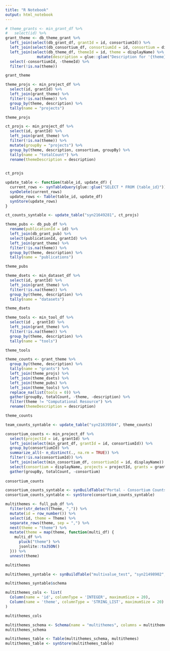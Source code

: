 ```yaml
---
title: "R Notebook"
output: html_notebook
---
```



```r
# theme_grants <- min_grant_df %>% 
#   select(id) %>% 
grant_theme <- db_theme_grant %>% 
  left_join(select(db_grant_df, grantId = id, consortiumId)) %>% 
  left_join(select(db_consortium_df, consortiumId = id, consortium = displayName)) %>% 
  left_join(select(db_theme_df, themeId = id, theme = displayName) %>% 
              mutate(description = glue::glue("Description for '{theme}'"))) %>% 
  select(-consortiumId, -themeId) %>% 
  filter(!is.na(theme))

grant_theme
```


```r
theme_projs <- min_project_df %>% 
  select(id, grantId) %>% 
  left_join(grant_theme) %>% 
  filter(!is.na(theme)) %>% 
  group_by(theme, description) %>% 
  tally(name = "projects")

theme_projs
```


```r
ct_projs <- min_project_df %>% 
  select(id, grantId) %>% 
  left_join(grant_theme) %>% 
  filter(!is.na(theme)) %>% 
  mutate(groupBy = "projects") %>% 
  group_by(theme, description, consortium, groupBy) %>% 
  tally(name = "totalCount") %>% 
  rename(themeDescription = description)
  

ct_projs
```

```r
update_table <- function(table_id, update_df) {
  current_rows <- synTableQuery(glue::glue("SELECT * FROM {table_id}"))
  synDelete(current_rows)
  update_rows <- Table(table_id, update_df)
  synStore(update_rows)
}
```

```r
ct_counts_syntable <- update_table("syn21649281", ct_projs)
```



```r
theme_pubs <- db_pub_df %>% 
  rename(publicationId = id) %>% 
  left_join(db_grant_pub) %>% 
  select(publicationId, grantId) %>% 
  left_join(grant_theme) %>%
  filter(!is.na(theme)) %>% 
  group_by(theme, description) %>% 
  tally(name = "publications")

theme_pubs
```

```r
theme_dsets <- min_dataset_df %>% 
  select(id, grantId) %>% 
  left_join(grant_theme) %>% 
  filter(!is.na(theme)) %>% 
  group_by(theme, description) %>%
  tally(name = "datasets")

theme_dsets
```

```r
theme_tools <- min_tool_df %>% 
  select(id , grantId) %>% 
  left_join(grant_theme) %>% 
  filter(!is.na(theme)) %>% 
  group_by(theme, description) %>%
  tally(name = "tools")

theme_tools
```

```r
theme_counts <- grant_theme %>% 
  group_by(theme, description) %>% 
  tally(name = "grants") %>% 
  left_join(theme_projs) %>% 
  left_join(theme_dsets) %>% 
  left_join(theme_pubs) %>% 
  left_join(theme_tools) %>% 
  replace_na(list(tools = 0)) %>% 
  gather(groupBy, totalCount, -theme, -description) %>% 
  filter(theme != "Computational Resource") %>% 
  rename(themeDescription = description)

theme_counts
```


```r
team_counts_syntable <- update_table("syn21639584", theme_counts)
```

```r
consortium_counts <- min_project_df %>% 
  select(projectId = id, grantId) %>% 
  left_join(select(min_grant_df, grantId = id, consortiumId)) %>% 
  group_by(consortiumId) %>% 
  summarize_all(~ n_distinct(., na.rm = TRUE)) %>% 
  filter(!is.na(consortiumId)) %>% 
  left_join(select(min_consortium_df, consortiumId = id, displayName)) %>% 
  select(consortium = displayName, projects = projectId, grants = grantId) %>% 
  gather(groupBy, totalCount, -consortium)
  
consortium_counts
```

```r
consortium_counts_syntable <- synBuildTable("Portal - Consortium Counts", "syn7080714", consortium_counts)
consortium_counts_syntable <- synStore(consortium_counts_syntable)
```


```r
multithemes <- full_pub_df %>% 
  filter(str_detect(Theme, ",")) %>% 
  mutate(id = row_number()) %>% 
  select(id, theme = Theme) %>% 
  separate_rows(theme, sep = ",") %>% 
  nest(theme = "theme") %>% 
  mutate(theme = map(theme, function(multi_df) {
    multi_df %>% 
      pluck("theme") %>% 
      jsonlite::toJSON()
  })) %>% 
  unnest(theme)

multithemes 
```

```r
multithemes_syntable <- synBuildTable("multivalue_test", "syn21498902", multithemes)
```

```r
multithemes_syntable$schema
```

```r
multithemes_cols <- list(
  Column(name = 'id', columnType = 'INTEGER', maximumSize = 20),
  Column(name = 'theme', columnType = 'STRING_LIST', maximumSize = 20)
)

multithemes_cols
```

```r
multithemes_schema <- Schema(name = "multithemes", columns = multithemes_cols, parent = "syn21498902")
multithemes_schema
```

```r
multithemes_table <- Table(multithemes_schema, multithemes)
multithemes_table <- synStore(multithemes_table)
```

